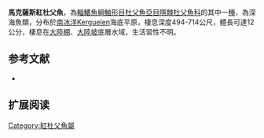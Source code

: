{{Speciesbox
| name = 馬克薩斯紅杜父魚
| image = 
| image_width = 250px
| image_caption = 
| status = NE
| status_system = IUCN3.1
| genus = Ebinania
| species = macquariensis
| authority = [[Nelson|Nelson]], 1982
| synonyms = 
}}

'''馬克薩斯紅杜父魚'''，為[[輻鰭魚綱|輻鰭魚綱]][[鮋形目|鮋形目]][[杜父魚亞目|杜父魚亞目]][[隱棘杜父魚科|隱棘杜父魚科]]的其中一[[種|種]]，為深海魚類，分布於[[南冰洋|南冰洋]]Kerguelen海底平原，棲息深度494-714公尺，體長可達12公分，棲息在[[大陸棚|大陸棚]]、[[大陸坡|大陸坡]]底層水域，生活習性不明。
==参考文献==
*{{FishBase_species|genus=Ebinania|species=macquariensis|year=2014|month=5}}

== 扩展阅读 ==
{{refbegin}}
{{wikispecies-inline|Ebinania macquariensis|馬克薩斯紅杜父魚}}
{{refend}}

{{Wikispecies|Ebinania macquariensis}}
{{Taxonbar|from=Q2607572}}

[[Category:紅杜父魚屬|Category:紅杜父魚屬]]


{{魚類小作品}}